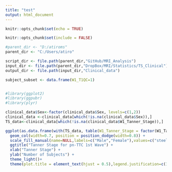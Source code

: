 ```yaml
---
title: "test"
output: html_document
---
```


```r
knitr::opts_chunk$set(echo = TRUE)

```




```r
knitr::opts_chunk$set(include = FALSE)

#parent_dir <- "D:/atiroms"
parent_dir <- "C:/Users/atiro"

script_dir <- file.path(parent_dir,"GitHub/MRI_Analysis")
input_dir <- file.path(parent_dir,"DropBox/MRI/Statistics/TS_Clinical")
output_dir <- file.path(input_dir,"Clinical_data")

subject_subset <- data.frame(W1_T1QC=1)


#library(ggplot2)
#library(ggpubr)
#library(plyr)

clinical_data$Sex<-factor(clinical_data$Sex, levels=c(1,2))
clinical_data <-clinical_data[which(!is.na(clinical_data$Sex)),]
TS_data<-clinical_data[which(!is.na(clinical_data$W1_Tanner_Stage)),]

```

```r
ggplot(as.data.frame(with(TS_data, table(W1_Tanner_Stage = factor(W1_Tanner_Stage), Sex))),aes(factor(W1_Tanner_Stage), y = Freq, fill = Sex)) +
  geom_col(width=0.7, position = position_dodge(width=0.8)) + 
  scale_fill_manual(name=NULL,labels=c("Male","Female"),values=c("steelblue2","lightcoral"),drop=FALSE) +
  ggtitle("Tanner Stage for pn-TTC 1st Wave") +
  xlab("Tanner Stage") +
  ylab("Number of Subjects") +
  theme_light()+
  theme(plot.title = element_text(hjust = 0.5),legend.justification=c(1,1), legend.position=c(0.9,0.9),panel.grid.major.x=element_blank())
```


